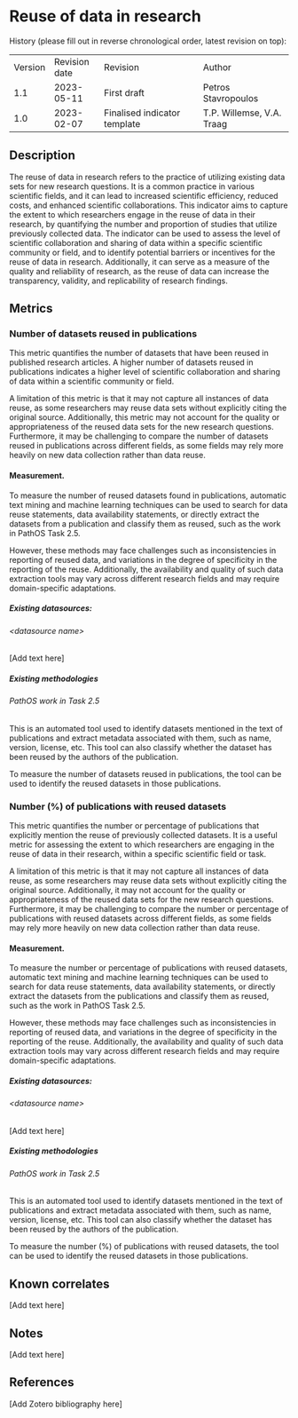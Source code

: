 # Reuse of data in research {#reuse-of-data-in-research .unnumbered}

History (please fill out in reverse chronological order, latest revision on top):

|         |               |                              |                           |
|---------|---------------|------------------------------|---------------------------|
| Version | Revision date | Revision                     | Author                    |
| 1.1     | 2023-05-11    | First draft                  | Petros Stavropoulos       |
| 1.0     | 2023-02-07    | Finalised indicator template | T.P. Willemse, V.A. Traag |

## Description

The reuse of data in research refers to the practice of utilizing existing data sets for new research questions. It is a common practice in various scientific fields, and it can lead to increased scientific efficiency, reduced costs, and enhanced scientific collaborations. This indicator aims to capture the extent to which researchers engage in the reuse of data in their research, by quantifying the number and proportion of studies that utilize previously collected data. The indicator can be used to assess the level of scientific collaboration and sharing of data within a specific scientific community or field, and to identify potential barriers or incentives for the reuse of data in research. Additionally, it can serve as a measure of the quality and reliability of research, as the reuse of data can increase the transparency, validity, and replicability of research findings.

## Metrics

### Number of datasets reused in publications

This metric quantifies the number of datasets that have been reused in published research articles. A higher number of datasets reused in publications indicates a higher level of scientific collaboration and sharing of data within a scientific community or field.

A limitation of this metric is that it may not capture all instances of data reuse, as some researchers may reuse data sets without explicitly citing the original source. Additionally, this metric may not account for the quality or appropriateness of the reused data sets for the new research questions. Furthermore, it may be challenging to compare the number of datasets reused in publications across different fields, as some fields may rely more heavily on new data collection rather than data reuse.

#### Measurement.

To measure the number of reused datasets found in publications, automatic text mining and machine learning techniques can be used to search for data reuse statements, data availability statements, or directly extract the datasets from a publication and classify them as reused, such as the work in PathOS Task 2.5.

However, these methods may face challenges such as inconsistencies in reporting of reused data, and variations in the degree of specificity in the reporting of the reuse. Additionally, the availability and quality of such data extraction tools may vary across different research fields and may require domain-specific adaptations.

##### Existing datasources:

###### &lt;datasource name&gt;

\[Add text here\]

##### Existing methodologies

###### PathOS work in Task 2.5

This is an automated tool used to identify datasets mentioned in the text of publications and extract metadata associated with them, such as name, version, license, etc. This tool can also classify whether the dataset has been reused by the authors of the publication.

To measure the number of datasets reused in publications, the tool can be used to identify the reused datasets in those publications.

### Number (%) of publications with reused datasets

This metric quantifies the number or percentage of publications that explicitly mention the reuse of previously collected datasets. It is a useful metric for assessing the extent to which researchers are engaging in the reuse of data in their research, within a specific scientific field or task.

A limitation of this metric is that it may not capture all instances of data reuse, as some researchers may reuse data sets without explicitly citing the original source. Additionally, it may not account for the quality or appropriateness of the reused data sets for the new research questions. Furthermore, it may be challenging to compare the number or percentage of publications with reused datasets across different fields, as some fields may rely more heavily on new data collection rather than data reuse.

#### Measurement.

To measure the number or percentage of publications with reused datasets, automatic text mining and machine learning techniques can be used to search for data reuse statements, data availability statements, or directly extract the datasets from the publications and classify them as reused, such as the work in PathOS Task 2.5.

However, these methods may face challenges such as inconsistencies in reporting of reused data, and variations in the degree of specificity in the reporting of the reuse. Additionally, the availability and quality of such data extraction tools may vary across different research fields and may require domain-specific adaptations.

##### Existing datasources:

###### &lt;datasource name&gt;

\[Add text here\]

##### Existing methodologies

###### PathOS work in Task 2.5

This is an automated tool used to identify datasets mentioned in the text of publications and extract metadata associated with them, such as name, version, license, etc. This tool can also classify whether the dataset has been reused by the authors of the publication.

To measure the number (%) of publications with reused datasets, the tool can be used to identify the reused datasets in those publications.

## Known correlates

\[Add text here\]

## Notes

\[Add text here\]

## References

\[Add Zotero bibliography here\]

